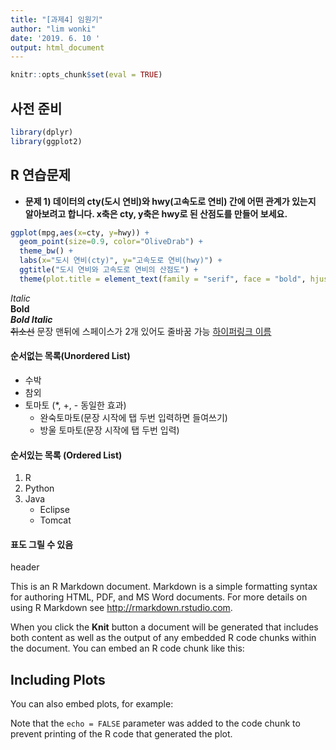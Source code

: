 ```yaml
---
title: "[과제4] 임원기"
author: "lim wonki"
date: '2019. 6. 10 '
output: html_document
---
```


```r
knitr::opts_chunk$set(eval = TRUE)
```
## 사전 준비
```r
library(dplyr)
library(ggplot2)
```



## R 연습문제 



- **문제 1) 데이터의 cty(도시 연비)와 hwy(고속도로 연비) 간에 어떤 관계가 있는지 알아보려고 합니다. x축은 cty, y축은 hwy로 된 산점도를 만들어 보세요.**

```r
ggplot(mpg,aes(x=cty, y=hwy)) + 
  geom_point(size=0.9, color="OliveDrab") +
  theme_bw() +
  labs(x="도시 연비(cty)", y="고속도로 연비(hwy)") +
  ggtitle("도시 연비와 고속도로 연비의 산점도") +
  theme(plot.title = element_text(family = "serif", face = "bold", hjust = 0.5, size = 15, color = "black"))
```








*Italic* <br>
**Bold** <br>
***Bold Italic*** <br>
~~취소선~~  문장 맨뒤에 스페이스가 2개 있어도 줄바꿈 가능 
[하이퍼링크 이름](https://www.naver.com/)

#### 순서없는 목록(Unordered List)
  
* 수박  
* 참외  
* 토마토 (*, +, - 동일한 효과)
    + 완숙토마토(문장 시작에 탭 두번 입력하면 들여쓰기)
    - 방울 토마토(문장 시작에 탭 두번 입력)

#### 순서있는 목록 (Ordered List)

1. R
2. Python
3. Java
    * Eclipse
    * Tomcat
    
#### 표도 그릴 수 있음

header

This is an R Markdown document. Markdown is a simple formatting syntax for authoring HTML, PDF, and MS Word documents. For more details on using R Markdown see <http://rmarkdown.rstudio.com>.

When you click the **Knit** button a document will be generated that includes both content as well as the output of any embedded R code chunks within the document. You can embed an R code chunk like this:

## Including Plots

You can also embed plots, for example:



Note that the `echo = FALSE` parameter was added to the code chunk to prevent printing of the R code that generated the plot.

